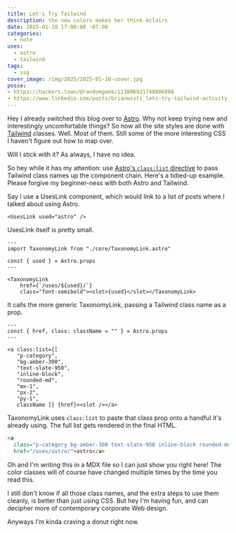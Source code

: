 ```yaml
---
title: Let's Try Tailwind
description: the new colors makes her think éclairs
date: 2025-01-10 17:00:00 -07:00
categories:
  - note
uses:
  - astro
  - tailwind
tags:
  - ssg
cover_image: /img/2025/2025-01-10-cover.jpg
posse:
- https://hackers.town/@randomgeek/113806921740806898
- https://www.linkedin.com/posts/brianwisti_lets-try-tailwind-activity-7283646845640196096-Ebdp
---
```


Hey I already switched this blog over to [Astro][astro].
Why not keep trying new and interestingly uncomfortable things?
So now all the site styles are done with [Tailwind][tailwind] classes.
Well.
Most of them.
Still some of the more interesting CSS I haven't figure out how to map over.

[astro]: https://astro.build
[tailwind]: https://tailwindcss.com

Will I stick with it?
As always, I have no idea.

So hey while it has my attention:
use [Astro's `class:list` directive][classlist] to pass Tailwind class names up the component chain.
Here's a tidied-up example.
Please forgive my beginner-ness with both Astro and Tailwind.

[classlist]: https://docs.astro.build/en/reference/directives-reference/#classlist

Say I use a UsesLink component, which would link to a list of posts where I talked about using Astro.

```astro title="lets-try-tailwind.mdx"
<UsesLink used="astro" />
```

UsesLink itself is pretty small.

```astro title="src/components/UsesLink.astro"
---
import TaxonomyLink from "./core/TaxonomyLink.astro"

const { used } = Astro.props
---

<TaxonomyLink
    href={`/uses/${used}/`}
    class="font-semibold"><slot>{used}</slot></TaxonomyLink>
```

It calls the more generic TaxonomyLink, passing a Tailwind class name as a prop.

```astro title="TaxonomyLink.astro"
---
const { href, class: className = "" } = Astro.props
---

<a class:list={[
   "p-category",
   "bg-amber-300",
   "text-slate-950",
   "inline-block",
   "rounded-md",
   "mx-1",
   "px-2",
   "py-1",
   className ]} {href}><slot /></a>
```

TaxonomyLink uses `class:list` to paste that class prop onto a handful it's already using.
The full list gets rendered in the final HTML.

```html
<a
  class="p-category bg-amber-300 text-slate-950 inline-block rounded-md mx-1 px-2 py-1 font-semibold"
  href="/uses/astro/">astro</a>
```

Oh and I'm writing this in a MDX file so I can just show you right here!
The color classes will of course have changed multiple times by the time you read this.

<UsesLink used="astro" />

I still don't know if all those class names, and the extra steps to use them cleanly, is better than just using CSS.
But hey I'm having fun, and can decipher more of contemporary corporate Web design.

Anyways I'm kinda craving a donut right now.
